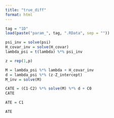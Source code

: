 ```yaml
---
title: "true_diff"
format: html
---
```


```r
tag = "1D"
load(paste("param_", tag, ".RData", sep = ""))
```

```r
psi_inv = solve(psi)
H_covar_inv = solve(H_covar)
lambda_psi = t(lambda) %*% psi_inv

z = rep(1,p)

M = lambda_psi %*% lambda + H_covar_inv
d = lambda_psi %*% (z-Z_intercept)
M_inv = solve(M)

CATE = (C1-C2) %*% solve(M) %*% d + C0
CATE
```

```r
ATE = C1

ATE
```

